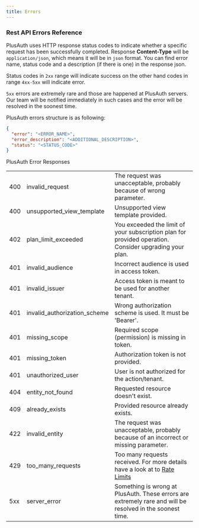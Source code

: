 ```yaml
---
title: Errors
---
```



<article class="grid lg:grid-cols-2 gap-12">
    <section>
        <h1>Rest API Errors Reference</h1>

PlusAuth uses HTTP response status codes to indicate whether a specific request has been successfully completed. Response **Content-Type** will be `application/json`, which means it will be in `json` format. You can find error name, status code and a description (if there is one) in the response json.

Status codes in `2xx` range will indicate success on the other hand codes in range `4xx-5xx` will indicate error.

`5xx` errors are extremely rare and those are happened at PlusAuth servers. Our team will be notified immediately in such cases and the error will be resolved in the soonest time.

PlusAuth errors structure is as following:
```json
{
  "error": "<ERROR_NAME>",
  "error_description": "<ADDITIONAL_DESCRIPTION>",
  "status": "<STATUS_CODE>"
}
```
</section>
<section >
    <div class="card">
        <div class="card-title">
          PlusAuth Error Responses
        </div>
      <div class="overflow-x-auto">
        <table class="border-none text-tiny my-0">
          <tbody>
          <tr>
            <td class="align-middle font-bold whitespace-nowrap px-4 py-2">400</td>
            <td class="align-middle font-bold whitespace-nowrap px-4 py-2">invalid_request</td>
            <td class="px-4 py-2">The request was unacceptable, probably because of wrong parameter.</td>
          </tr>
          <tr>
            <td class="align-middle font-bold whitespace-nowrap px-4 py-2">400</td>
            <td class="align-middle font-bold whitespace-nowrap px-4 py-2">unsupported_view_template</td>
            <td class="px-4 py-2">Unsupported view template provided.</td>
          </tr>
          <tr>
            <td class="align-middle font-bold whitespace-nowrap px-4 py-2">402</td>
            <td class="align-middle font-bold whitespace-nowrap px-4 py-2">plan_limit_exceeded</td>
            <td class="px-4 py-2">You exceeded the limit of your subscription plan for provided operation. Consider upgrading your plan.</td>
          </tr>
          <tr>
            <td class="align-middle font-bold whitespace-nowrap px-4 py-2">401</td>
            <td class="align-middle font-bold whitespace-nowrap px-4 py-2">invalid_audience</td>
            <td class="px-4 py-2">Incorrect audience is used in access token.</td>
          </tr>
          <tr>
            <td class="align-middle font-bold whitespace-nowrap px-4 py-2">401</td>
            <td class="align-middle font-bold whitespace-nowrap px-4 py-2">invalid_issuer</td>
            <td class="px-4 py-2">Access token is meant to be used for another tenant.</td>
          </tr>
          <tr>
            <td class="align-middle font-bold whitespace-nowrap px-4 py-2">401</td>
            <td class="align-middle font-bold whitespace-nowrap px-4 py-2">invalid_authorization_scheme</td>
            <td class="px-4 py-2">Wrong authorization scheme is used. It must be 'Bearer'.</td>
          </tr>
          <tr>
            <td class="align-middle font-bold whitespace-nowrap px-4 py-2">401</td>
            <td class="align-middle font-bold whitespace-nowrap px-4 py-2">missing_scope</td>
            <td class="px-4 py-2">Required scope (permission) is missing in token.</td>
          </tr>
          <tr>
            <td class="align-middle font-bold whitespace-nowrap px-4 py-2">401</td>
            <td class="align-middle font-bold whitespace-nowrap px-4 py-2">missing_token</td>
            <td class="px-4 py-2">Authorization token is not provided.</td>
          </tr>
          <tr>
            <td class="align-middle font-bold whitespace-nowrap px-4 py-2">401</td>
            <td class="align-middle font-bold whitespace-nowrap px-4 py-2">unauthorized_user</td>
            <td class="px-4 py-2">User is not authorized for the action/tenant.</td>
          </tr>
          <tr>
            <td class="align-middle font-bold whitespace-nowrap px-4 py-2">404</td>
            <td class="align-middle font-bold whitespace-nowrap px-4 py-2">entity_not_found</td>
            <td class="px-4 py-2">Requested resource doesn't exist.</td>
          </tr>
          <tr>
            <td class="align-middle font-bold whitespace-nowrap px-4 py-2">409</td>
            <td class="align-middle font-bold whitespace-nowrap px-4 py-2">already_exists</td>
            <td class="px-4 py-2">Provided resource already exists.</td>
          </tr>
          <tr>
            <td class="align-middle font-bold whitespace-nowrap px-4 py-2">422</td>
            <td class="align-middle font-bold whitespace-nowrap px-4 py-2">invalid_entity</td>
            <td class="px-4 py-2">The request was unacceptable, probably because of an incorrect or missing parameter.</td>
          </tr>
          <tr>
            <td class="align-middle font-bold whitespace-nowrap px-4 py-2">429</td>
            <td class="align-middle font-bold whitespace-nowrap px-4 py-2">too_many_requests</td>
            <td class="px-4 py-2">Too many requests received. For more details have a look at to <a href="/api/core/rate-limit" target="_blank">Rate Limits</a></td>
          </tr>
          <tr>
            <td class="align-middle font-bold whitespace-nowrap px-4 py-2">5xx</td>
            <td class="align-middle font-bold whitespace-nowrap px-4 py-2">server_error</td>
            <td class="px-4 py-2">Something is wrong at PlusAuth. These errors are extremely rare and will be resolved in the soonest time.</td>
          </tr>
          </tbody>
        </table>
      </div>
    </div>
</section>
</article>
